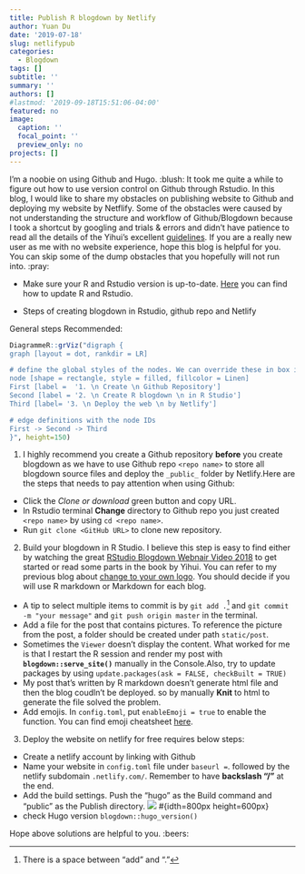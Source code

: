 ```yaml
---
title: Publish R blogdown by Netlify
author: Yuan Du
date: '2019-07-18'
slug: netlifypub
categories: 
  - Blogdown
tags: []
subtitle: ''
summary: ''
authors: []
#lastmod: '2019-09-18T15:51:06-04:00'
featured: no
image:
  caption: ''
  focal_point: ''
  preview_only: no
projects: []
---
```

I'm a noobie on using Github and Hugo. :blush: It took me quite a while to figure out how to use version control on Github through Rstudio. In this blog, I would like to share my obstacles on publishing website to Github and deploying my website by Netflify. Some of the obstacles were caused by not understanding the structure and workflow of Github/Blogdown because I took a shortcut by googling and trials & errors and didn't have patience to read all the details of the Yihui's excellent [guidelines](https://bookdown.org/yihui/blogdown/). If you are a really new user as me with no website experience, hope this blog is helpful for you. You can skip some of the dump obstacles that you hopefully will not run into. :pray:


- Make sure your R and Rstudio version is up-to-date. [Here](https://bootstrappers.umassmed.edu/bootstrappers-courses/courses/rCourse/Additional_Resources/Updating_R.html) you can find how to update R and Rstudio.

- Steps of creating blogdown in Rstudio, github repo and Netlify

General steps Recommended:
```r
DiagrammeR::grViz("digraph {
graph [layout = dot, rankdir = LR]

# define the global styles of the nodes. We can override these in box if we wish
node [shape = rectangle, style = filled, fillcolor = Linen]
First [label =  '1. \n Create \n Github Repository']
Second [label = '2. \n Create R blogdown \n in R Studio']
Third [label= '3. \n Deploy the web \n by Netlify']

# edge definitions with the node IDs
First -> Second -> Third
}", height=150)
```

1. I highly recommend you create a Github repository **before** you create blogdown as we have to use Github repo `<repo name>` to store all blogdown source files and deploy the `_public_` folder by Netlify.Here are the steps that needs to pay attention when using Github:

  + Click the _Clone or download_ green button and copy URL.
  + In Rstudio terminal **Change** directory to Github repo you just created `<repo name>` by using `cd <repo name>`.
  + Run `git clone <GitHub URL>` to clone new repository.
  
2. Build your blogdown in R Studio. I believe this step is easy to find either by watching the great [RStudio Blogdown Webnair Video 2018](https://resources.rstudio.com/wistia-rstudio-conf-2018-2/create-and-maintain-websites-with-r-markdown-and-blogdown-yihui-xie-2) to get started or read some parts in the book by Yihui. You can refer to my previous blog about [change to your own logo](https://yuandu.netlify.com/2019/07/07/create-your-own-logo/). You should decide if you will use R markdown or Markdown for each blog.
  + A tip to select multiple items to commit is by `git add .`^[There is a space between "add" and "."] and `git commit -m "your message"` and `git push origin master` in the terminal.
  + Add a file for the post that contains pictures. To reference the picture from the post, a folder should be created under path `static/post`.
  + Sometimes the `Viewer` doesn't display the content. What worked for me is that I restart the R session and render my post with **`blogdown::serve_site()`** manually in the Console.Also, try to update packages by using `update.packages(ask = FALSE, checkBuilt = TRUE)`
  + My post that's written by R markdown doesn't generate html file and then the blog coudln't be deployed. so by manually **Knit** to html to generate the file solved the problem.
  + Add emojis. In `config.toml`, put `enableEmoji = true` to enable the function. You can find emoji cheatsheet [here](https://www.webfx.com/tools/emoji-cheat-sheet/).
  
3. Deploy the website on netlify for free requires below steps:
  + Create a netlify account by linking with Github
  + Name your website in `config.toml` file under `baseurl =`. followed by the netlify subdomain `.netlify.com/`. Remember to have **backslash "/"** at the end. 
  + Add the build settings. Push the "hugo" as the Build command and "public" as the Publish directory.
  ![](/post/2019-07-12-netlifypub/NetlifySet.png) 
  #{idth=800px height=600px}
  + check Hugo version `blogdown::hugo_version()`

Hope above solutions are helpful to you. :beers:
